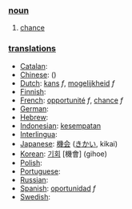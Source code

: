 === [[noun]] ===
# [[chance]]

=== [[translation]]s ===

*[[Catalan]]: [[]] '' ''
*[[Chinese]]: [[]] ()
*[[Dutch]]: [[kans]] ''f'', [[mogelijkheid]] ''f''
*[[Finnish]]: [[]]
*[[French]]: [[opportunité]] ''f'', [[chance]] ''f''
*[[German]]: [[]] '' ''
*[[Hebrew]]: [[]] '' ''
*[[Indonesian]]: [[sempat|kesempatan]]
*[[Interlingua]]: [[]]
*[[Japanese]]: [[機会]] ([[きかい]], kikai)
*[[Korean]]: [[기회]] [機會] (gihoe)
*[[Polish]]: [[]]
*[[Portuguese]]: [[]] '' ''
*[[Russian]]: [[]]
*[[Spanish]]: [[oportunidad]] ''f''
*[[Swedish]]: [[]] '' ''